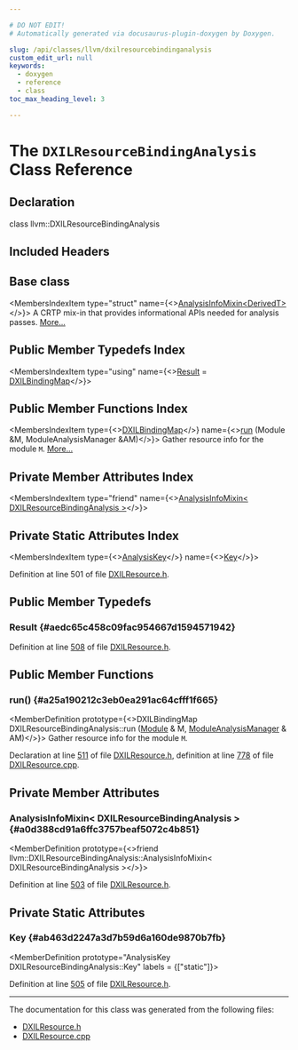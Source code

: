 ```yaml
---

# DO NOT EDIT!
# Automatically generated via docusaurus-plugin-doxygen by Doxygen.

slug: /api/classes/llvm/dxilresourcebindinganalysis
custom_edit_url: null
keywords:
  - doxygen
  - reference
  - class
toc_max_heading_level: 3

---
```





# The `DXILResourceBindingAnalysis` Class Reference

<DoxygenPage pluginConfig={pluginConfig}>



## Declaration

<CodeBlock>class llvm::DXILResourceBindingAnalysis</CodeBlock>

## Included Headers

<IncludesList>
<IncludesListItem
  filePath="llvm/Analysis/DXILResource.h"
  permalink="/docs/api/files/include/include/llvm/include/llvm/analysis/dxilresource-h"
  isLocal="true" />
</IncludesList>

## Base class

<MembersIndex>

<MembersIndexItem
  type="struct"
  name={<><a href="/docs/api/structs/llvm/analysisinfomixin">AnalysisInfoMixin&lt;DerivedT&gt;</a></>}>
A CRTP mix-in that provides informational APIs needed for analysis passes. <a href="/docs/api/structs/llvm/analysisinfomixin/#details">More...</a>
</MembersIndexItem>

</MembersIndex>

## Public Member Typedefs Index

<MembersIndex>

<MembersIndexItem
  type="using"
  name={<><a href="#aedc65c458c09fac954667d1594571942">Result</a> = <a href="/docs/api/classes/llvm/dxilbindingmap">DXILBindingMap</a></>}>
</MembersIndexItem>

</MembersIndex>

## Public Member Functions Index

<MembersIndex>

<MembersIndexItem
  type={<><a href="/docs/api/classes/llvm/dxilbindingmap">DXILBindingMap</a></>}
  name={<><a href="#a25a190212c3eb0ea291ac64cfff1f665">run</a> (Module &amp;M, ModuleAnalysisManager &amp;AM)</>}>
Gather resource info for the module <code>M</code>. <a href="#a25a190212c3eb0ea291ac64cfff1f665">More...</a>
</MembersIndexItem>

</MembersIndex>

## Private Member Attributes Index

<MembersIndex>

<MembersIndexItem
  type="friend"
  name={<><a href="#a0d388cd91a6ffc3757beaf5072c4b851">AnalysisInfoMixin&lt; DXILResourceBindingAnalysis &gt;</a></>}>
</MembersIndexItem>

</MembersIndex>

## Private Static Attributes Index

<MembersIndex>

<MembersIndexItem
  type={<><a href="/docs/api/structs/llvm/analysiskey">AnalysisKey</a></>}
  name={<><a href="#ab463d2247a3d7b59d6a160de9870b7fb">Key</a></>}>
</MembersIndexItem>

</MembersIndex>


Definition at line 501 of file <a href="/docs/api/files/include/include/llvm/include/llvm/analysis/dxilresource-h">DXILResource.h</a>.

<SectionDefinition>

## Public Member Typedefs

### Result {#aedc65c458c09fac954667d1594571942}

<MemberDefinition
  prototype="using llvm::DXILResourceBindingAnalysis::Result =  DXILBindingMap">

Definition at line <a href="/docs/api/files/include/include/llvm/include/llvm/analysis/dxilresource-h/#l00508">508</a> of file <a href="/docs/api/files/include/include/llvm/include/llvm/analysis/dxilresource-h">DXILResource.h</a>.
</MemberDefinition>

</SectionDefinition>

<SectionDefinition>

## Public Member Functions

### run() {#a25a190212c3eb0ea291ac64cfff1f665}

<MemberDefinition
  prototype={<>DXILBindingMap DXILResourceBindingAnalysis::run (<a href="/docs/api/classes/llvm/module">Module</a> &amp; M, <a href="/docs/api/namespaces/llvm/#af9c9208365fd9ce11392b4d79485e259">ModuleAnalysisManager</a> &amp; AM)</>}>
Gather resource info for the module <code>M</code>.

Declaration at line <a href="/docs/api/files/include/include/llvm/include/llvm/analysis/dxilresource-h/#l00511">511</a> of file <a href="/docs/api/files/include/include/llvm/include/llvm/analysis/dxilresource-h">DXILResource.h</a>, definition at line <a href="/docs/api/files/lib/lib/analysis/dxilresource-cpp/#l00778">778</a> of file <a href="/docs/api/files/lib/lib/analysis/dxilresource-cpp">DXILResource.cpp</a>.
</MemberDefinition>

</SectionDefinition>

<SectionDefinition>

## Private Member Attributes

### AnalysisInfoMixin&lt; DXILResourceBindingAnalysis &gt; {#a0d388cd91a6ffc3757beaf5072c4b851}

<MemberDefinition
  prototype={<>friend llvm::DXILResourceBindingAnalysis::AnalysisInfoMixin&lt; DXILResourceBindingAnalysis &gt;</>}>

Definition at line <a href="/docs/api/files/include/include/llvm/include/llvm/analysis/dxilresource-h/#l00503">503</a> of file <a href="/docs/api/files/include/include/llvm/include/llvm/analysis/dxilresource-h">DXILResource.h</a>.
</MemberDefinition>

</SectionDefinition>

<SectionDefinition>

## Private Static Attributes

### Key {#ab463d2247a3d7b59d6a160de9870b7fb}

<MemberDefinition
  prototype="AnalysisKey DXILResourceBindingAnalysis::Key"
  labels = {["static"]}>

Definition at line <a href="/docs/api/files/include/include/llvm/include/llvm/analysis/dxilresource-h/#l00505">505</a> of file <a href="/docs/api/files/include/include/llvm/include/llvm/analysis/dxilresource-h">DXILResource.h</a>.
</MemberDefinition>

</SectionDefinition>

<hr/>

The documentation for this class was generated from the following files:

<ul>
<li><a href="/docs/api/files/include/include/llvm/include/llvm/analysis/dxilresource-h">DXILResource.h</a></li>
<li><a href="/docs/api/files/lib/lib/analysis/dxilresource-cpp">DXILResource.cpp</a></li>
</ul>

</DoxygenPage>
